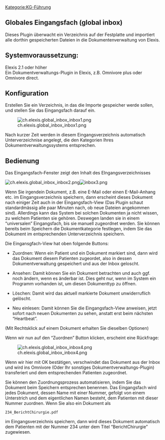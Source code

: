 [[Kategorie:KG-Führung]]
== Globales Eingangsfach (global inbox) ==

Dieses Plugin überwacht ein Verzeichnis auf der Festplatte und importiert alle dorthin gespeicherten Dateien in die Dokumentenverwaltung von Elexis.

== Systemvoraussetzung: ==

Elexis 2.1 oder höher<br />
 Ein Dokumentverwaltungs-Plugin in Elexis, z.B. Omnivore plus oder Omnivore direct.

== Konfiguration ==

Erstellen Sie ein Verzeichnis, in das die Importe gespeicher werde sollen, und stellen Sie das Eingangsfach darauf ein.

[[Image:ch.elexis.global_inbox_inbox1.png|frame|none]]

Nach kurzer Zeit werden in diesem Eingangsverzeichnis automatisch Unterverzeichnise angelegt, die den Kategorien Ihres Dokumentverwaltungssystems entsprechen.

== Bedienung ==

Das Eingangsfach-Fenster zeigt den Inhalt des EIngangsverzeichnisses

[[Image:ch.elexis.global_inbox_inbox2.png]][[Image:inbox3.png]]

Wenn Sie irgendein Dokument, z.B. eine E-Mail oder einen E-Mail-Anhang etc. im Eingangsverzeichnis speichern, dann erscheint dieses Dokument nach einiger Zeit auch in der Eingangsfach-View (Das Plugin schaut standardmässig alle paar Minuten nach, ob neue Dateien angekommen sind). Allerdings kann das System bei solchen Dokumenten ja nicht wissen, zu welchem Patienten sie gehören. Deswegen landen sie in einem “universalen” Eingangsfach, bis sie manuell zugeordnet werden. Sie können bereits beim Speichern die Dokumentkategorie festlegen, indem Sie das Dokument im entsprechenden Unterverzeichnis speichern.

Die Eingansgfach-View hat oben folgende Buttons:

* Zuordnen: Wenn ein Patient und ein Dokument markiert sind, dann wird das Dokument diesem Patienten zugeordet, also in dessen Dokumentverwaltung gespeichert und aus der Inbox geloscht.

* Ansehen: Damit können Sie ein Dokument betrachten und auch ggf. noch ändern, wenn es änderbar ist. Dies geht nur, wenn im System ein Programm vorhanden ist, um diesen Dokumenttyp zu öffnen.

* Löschen: Damit wird das aktuell markierte Dokument unwiderruflich gelöscht.

* Neu einlesen: Damit können Sie die Eingangsfach-View anweisen, jetzt sofort nach neuen Dokumenten zu sehen, anstatt erst beim nächsten “Heartbeat”.

(Mit Rechtsklick auf einem Dokument erhalten Sie dieselben Optionen)

Wenn wir nun auf den “Zuordnen” Button klicken, erscheint eine Rückfrage:

[[Image:ch.elexis.global_inbox_inbox4.png|frame|none]]

Wenn wir hier mit OK bestätigen, verschwindet das Dokument aus der Inbox und wird ins Omnivore (Oder Ihr sonstiges Dokumentverwaltungs-Plugin) transferiert und dem entsprechenden Patienten zugeordnet.

Sie können den Zuordnungsprozess automatisieren, indem Sie das Dokument beim Speichern entsprechen benennen. Das Eingangsfach wird jedes Dokument, dessen Name mit einer Nummer, gefolgt von einem Unterstrich und dem eigentlichen Namen besteht, dem Patienten mit dieser Nummer zuordnen. Wenn Sie also ein Dokument als

<tt>234_BerichtChirurgie.pdf</tt>

im Eingangsverzeichnis speichern, dann wird dieses Dokument automatisch dem Patienten mit der Nummer 234 unter dem Titel “BerichtChirurgie” zugewiesen.



{{PluginInfo
|plugin=ch.elexis.global_inbox
| eingelesen=von /elexis-addons/ch.elexis.global_inbox/doc/global-inbox.textile am 29.03.2013
| name=Universal-Eingangsbox
| description=Globale Eingangsbox für Dokumente aller Art
| category=feature
| license=EPL
| first_commit_date=2010-06-19
| first_commit_author=Gerry
| responsible=weirich@elexis.ch
| type=KG-Führung


}}